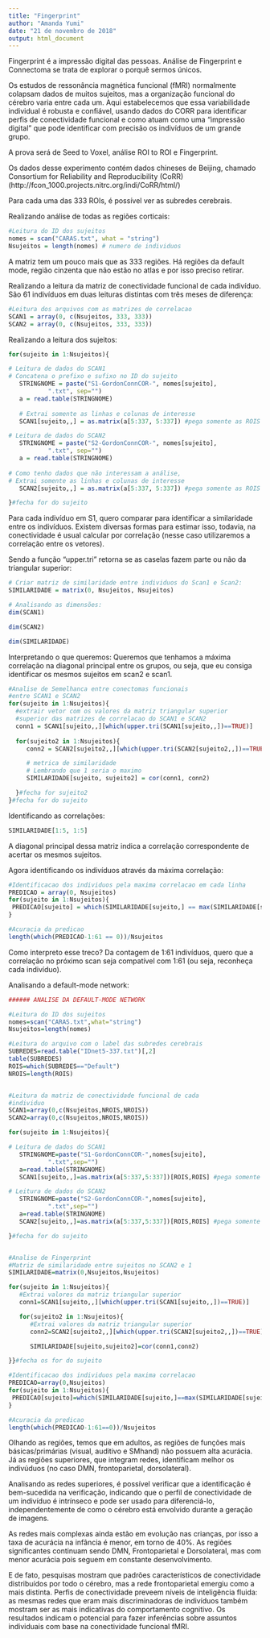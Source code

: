 ```yaml
---
title: "Fingerprint"
author: "Amanda Yumi"
date: "21 de novembro de 2018"
output: html_document
---
```


Fingerprint é a impressão digital das pessoas. Análise de Fingerprint e Connectoma se trata de explorar o porquê sermos únicos.

Os estudos de ressonância magnética funcional (fMRI) normalmente colapsam dados de muitos sujeitos, mas a organização funcional do cérebro varia entre cada um. Aqui estabelecemos que essa variabilidade individual é robusta e confiável, usando dados do CORR para identificar perfis de conectividade funcional e como atuam como uma "impressão digital" que pode identificar com precisão os indivíduos de um grande grupo.

A prova será de Seed to Voxel, análise ROI to ROI e Fingerprint.


Os dados desse experimento contém dados chineses de Beijing, chamado Consortium for Reliability and Reproducibility (CoRR) (http://fcon_1000.projects.nitrc.org/indi/CoRR/html/)

Para cada uma das 333 ROIs, é possível ver as subredes cerebrais.


Realizando análise de todas as regiões corticais:

```r
#Leitura do ID dos sujeitos
nomes = scan("CARAS.txt", what = "string")
Nsujeitos = length(nomes) # numero de individuos

```

A matriz tem um pouco mais que as 333 regiões. Há regiões da default mode, região cinzenta que não estão no atlas e por isso preciso retirar.

Realizando a leitura da matriz de conectividade funcional de cada indivíduo. São 61 indivíduos em duas leituras distintas com três meses de diferença:


```r
#Leitura dos arquivos com as matrizes de correlacao
SCAN1 = array(0, c(Nsujeitos, 333, 333))
SCAN2 = array(0, c(Nsujeitos, 333, 333))
```

Realizando a leitura dos sujeitos:

```r
for(sujeito in 1:Nsujeitos){

# Leitura de dados do SCAN1
# Concatena o prefixo e sufixo no ID do sujeito
   STRINGNOME = paste("S1-GordonConnCOR-", nomes[sujeito],
           ".txt", sep="")
   a = read.table(STRINGNOME)
   
   # Extrai somente as linhas e colunas de interesse 
   SCAN1[sujeito,,] = as.matrix(a[5:337, 5:337]) #pega somente as ROIS do atlas

# Leitura de dados do SCAN2
   STRINGNOME = paste("S2-GordonConnCOR-", nomes[sujeito],
           ".txt", sep="")
   a = read.table(STRINGNOME)
   
# Como tenho dados que não interessam a análise,
# Extrai somente as linhas e colunas de interesse 
   SCAN2[sujeito,,] = as.matrix(a[5:337, 5:337]) #pega somente as ROIS do atlas

}#fecha for do sujeito
```

Para cada indivíduo em S1, quero comparar para identificar a similaridade entre os indivíduos. Existem diversas formas para estimar isso, todavia, na conectividade é usual calcular por correlação (nesse caso utilizaremos a correlação entre os vetores).

Sendo a função "upper.tri" retorna se as caselas fazem parte ou não da triangular superior:


```r
# Criar matriz de similaridade entre individuos do Scan1 e Scan2: 
SIMILARIDADE = matrix(0, Nsujeitos, Nsujeitos)

# Analisando as dimensões:
dim(SCAN1)

dim(SCAN2)

dim(SIMILARIDADE)
```

Interpretando o que queremos: Queremos que tenhamos a máxima correlação na diagonal principal entre os grupos, ou seja, que eu consiga identificar os mesmos sujeitos em scan2 e scan1.


```r
#Analise de Semelhanca entre conectomas funcionais
#entre SCAN1 e SCAN2
for(sujeito in 1:Nsujeitos){
  #extrair vetor com os valores da matriz triangular superior 
  #superior das matrizes de correlacao do SCAN1 e SCAN2
  conn1 = SCAN1[sujeito,,][which(upper.tri(SCAN1[sujeito,,])==TRUE)]
  
  for(sujeito2 in 1:Nsujeitos){
     conn2 = SCAN2[sujeito2,,][which(upper.tri(SCAN2[sujeito2,,])==TRUE)]

     # metrica de similaridade
     # Lembrando que 1 seria o maximo
     SIMILARIDADE[sujeito, sujeito2] = cor(conn1, conn2) 

  }#fecha for sujeito2  
}#fecha for do sujeito
```

Identificando as correlações:
```r
SIMILARIDADE[1:5, 1:5]
```
A diagonal principal dessa matriz indica a correlação correspondente de acertar os mesmos sujeitos.

Agora identificando os indivíduos através da máxima correlação:

```r
#Identificacao dos individuos pela maxima correlacao em cada linha
PREDICAO = array(0, Nsujeitos)
for(sujeito in 1:Nsujeitos){
 PREDICAO[sujeito] = which(SIMILARIDADE[sujeito,] == max(SIMILARIDADE[sujeito,]))[1]
}

#Acuracia da predicao
length(which(PREDICAO-1:61 == 0))/Nsujeitos

```
Como interpreto esse treco? Da contagem de 1:61 indivíduos, quero que a correlação no próximo scan seja compatível com 1:61 (ou seja, reconheça cada indivíduo).


Analisando a default-mode network:

```r
###### ANALISE DA DEFAULT-MODE NETWORK

#Leitura do ID dos sujeitos
nomes=scan("CARAS.txt",what="string")
Nsujeitos=length(nomes)

#Leitura do arquivo com o label das subredes cerebrais
SUBREDES=read.table("IDnet5-337.txt")[,2]
table(SUBREDES)
ROIS=which(SUBREDES=="Default")
NROIS=length(ROIS)


#Leitura da matriz de conectividade funcional de cada
#individuo
SCAN1=array(0,c(Nsujeitos,NROIS,NROIS))
SCAN2=array(0,c(Nsujeitos,NROIS,NROIS))

for(sujeito in 1:Nsujeitos){

# Leitura de dados do SCAN1
   STRINGNOME=paste("S1-GordonConnCOR-",nomes[sujeito],
           ".txt",sep="")
   a=read.table(STRINGNOME)
   SCAN1[sujeito,,]=as.matrix(a[5:337,5:337])[ROIS,ROIS] #pega somente as ROIS do atlas

# Leitura de dados do SCAN2
   STRINGNOME=paste("S2-GordonConnCOR-",nomes[sujeito],
           ".txt",sep="")
   a=read.table(STRINGNOME)
   SCAN2[sujeito,,]=as.matrix(a[5:337,5:337])[ROIS,ROIS] #pega somente as ROIS do atlas

}#fecha for do sujeito


#Analise de Fingerprint
#Matriz de similaridade entre sujeitos no SCAN2 e 1
SIMILARIDADE=matrix(0,Nsujeitos,Nsujeitos)

for(sujeito in 1:Nsujeitos){
   #Extrai valores da matriz triangular superior
   conn1=SCAN1[sujeito,,][which(upper.tri(SCAN1[sujeito,,])==TRUE)]

   for(sujeito2 in 1:Nsujeitos){
      #Extrai valores da matriz triangular superior
      conn2=SCAN2[sujeito2,,][which(upper.tri(SCAN2[sujeito2,,])==TRUE)]

      SIMILARIDADE[sujeito,sujeito2]=cor(conn1,conn2)

}}#fecha os for do sujeito

#Identificacao dos individuos pela maxima correlacao
PREDICAO=array(0,Nsujeitos)
for(sujeito in 1:Nsujeitos){
 PREDICAO[sujeito]=which(SIMILARIDADE[sujeito,]==max(SIMILARIDADE[sujeito,]))[1]
}

#Acuracia da predicao
length(which(PREDICAO-1:61==0))/Nsujeitos
```

Olhando as regiões, temos que em adultos, as regiões de funções mais básicas/primárias (visual, auditivo e SMhand) não possuem alta acurácia.
Já as regiões superiores, que integram redes, identificam melhor os indivúduos (no caso DMN, frontoparietal, dorsolateral).


Analisando as redes superiores, é possível verificar que a identificação é bem-sucedida na verificação, indicando que o perfil de conectividade de um indivíduo é intrínseco e pode ser usado para diferenciá-lo, independentemente de como o cérebro está envolvido durante a geração de imagens.

As redes mais complexas ainda estão em evolução nas crianças, por isso a taxa de acurácia na infância é menor, em torno de 40\%. As regiões significantes continuam sendo DMN, Frontoparietal e Dorsolateral, mas com menor acurácia pois seguem em constante desenvolvimento.

E de fato, pesquisas mostram que padrões característicos de conectividade distribuídos por todo o cérebro, mas a rede frontoparietal emergiu como a mais distinta. Perfis de conectividade preveem níveis de inteligência fluida: as mesmas redes que eram mais discriminadoras de indivíduos também mostram ser as mais indicativas do comportamento cognitivo. Os resultados indicam o potencial para fazer inferências sobre assuntos individuais com base na conectividade funcional fMRI.
